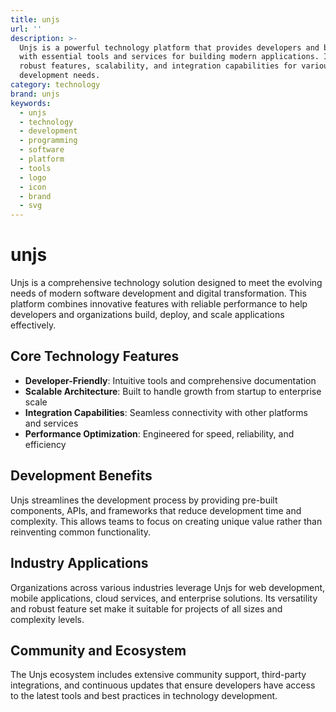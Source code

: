 ```yaml
---
title: unjs
url: ''
description: >-
  Unjs is a powerful technology platform that provides developers and businesses
  with essential tools and services for building modern applications. It offers
  robust features, scalability, and integration capabilities for various
  development needs.
category: technology
brand: unjs
keywords:
  - unjs
  - technology
  - development
  - programming
  - software
  - platform
  - tools
  - logo
  - icon
  - brand
  - svg
---
```


# unjs

Unjs is a comprehensive technology solution designed to meet the evolving needs of modern software development and digital transformation. This platform combines innovative features with reliable performance to help developers and organizations build, deploy, and scale applications effectively.

## Core Technology Features

- **Developer-Friendly**: Intuitive tools and comprehensive documentation
- **Scalable Architecture**: Built to handle growth from startup to enterprise scale
- **Integration Capabilities**: Seamless connectivity with other platforms and services
- **Performance Optimization**: Engineered for speed, reliability, and efficiency

## Development Benefits

Unjs streamlines the development process by providing pre-built components, APIs, and frameworks that reduce development time and complexity. This allows teams to focus on creating unique value rather than reinventing common functionality.

## Industry Applications

Organizations across various industries leverage Unjs for web development, mobile applications, cloud services, and enterprise solutions. Its versatility and robust feature set make it suitable for projects of all sizes and complexity levels.

## Community and Ecosystem

The Unjs ecosystem includes extensive community support, third-party integrations, and continuous updates that ensure developers have access to the latest tools and best practices in technology development.
